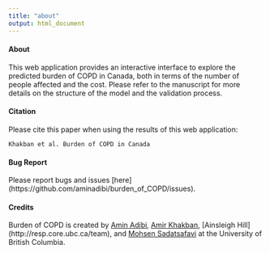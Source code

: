 ```yaml
---
title: "about"
output: html_document
---
```



#### About 

This web application provides an interactive interface to explore the predicted burden of COPD in Canada, both in terms of the number of people affected and the cost. 
Please refer to the manuscript for more details on the structure of the model and the validation process.

#### Citation

Please cite this paper when using the results of this web application:

```Khakban et al. Burden of COPD in Canada```

#### Bug Report

Please report bugs and issues [here] (https://github.com/aminadibi/burden_of_COPD/issues).

                         
#### Credits

Burden of COPD is created by [Amin Adibi](http://resp.core.ubc.ca/team/Amin_Adibi), [Amir Khakban](http://resp.core.ubc.ca/team/Amir_Khakban), [Ainsleigh Hill] (http://resp.core.ubc.ca/team), and [Mohsen Sadatsafavi](http://resp.core.ubc.ca/team/Mohsen_Sadatsafavi) at the University of British Columbia. 

